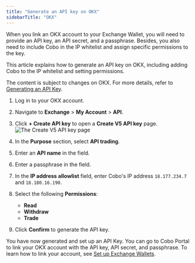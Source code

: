 ```yaml
---
title: "Generate an API key on OKX"
sidebarTitle: "OKX"
---
```


When you link an OKX account to your Exchange Wallet, you will need to provide an API key, an API secret, and a passphrase. Besides, you also need to include Cobo in the IP whitelist and assign specific permissions to the key.

This article explains how to generate an API key on OKX, including adding Cobo to the IP whitelist and setting permissions.

<Note>The content is subject to changes on OKX. For more details, refer to <a href="https://www.okx.com/docs-v5/en/#overview-v5-api-key-creation">Generating an API Key</a>.</Note>

1. Log in to your OKX account.
2. Navigate to **Exchange** > **My Account** > **API**.
3. Click **+ Create API key** to open a **Create V5 API key** page.
    <img src="/en/images/exchange-wallet/okx.png" className="screenshot_modal" alt="The Create V5 API key page" />
4. In the **Purpose** section, select **API trading**.
4. Enter an **API name** in the field.
5. Enter a passphrase in the field.
6. In the **IP address allowlist** field, enter Cobo's IP address `18.177.234.7` and `18.180.16.190`.
7. Select the following **Permissions**:
    - **Read**
    - **Withdraw**
    - **Trade**

8. Click **Confirm** to generate the API key.

You have now generated and set up an API Key. You can go to Cobo Portal to link your OKX account with the API key, API secret, and passphrase. To learn how to link your account, see [Set up Exchange Wallets](/en/portal/exchange-wallets/set-up). 
